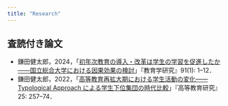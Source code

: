 ```yaml
---
title: "Research"
---
```


## 査読付き論文

- 鎌田健太郎，2024，「[初年次教育の導入・改革は学生の学習を促進したか——国立総合大学における因果効果の検討](https://doi.org/10.11555/kyoiku.91.1_1)」『教育学研究』91(1): 1–12．
- 鎌田健太郎，2022，「[高等教育再拡大期における学生活動の変化——Typological Approach による学生下位集団の時代比較](https://doi.org/10.32116/jaher.25.0_257)」『高等教育研究』25: 257–74．


